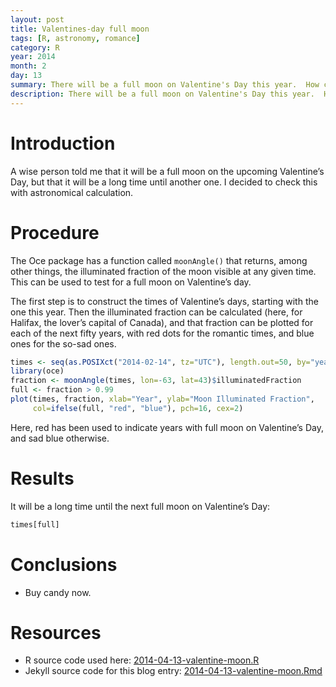 ```yaml
---
layout: post
title: Valentines-day full moon
tags: [R, astronomy, romance]
category: R
year: 2014
month: 2
day: 13
summary: There will be a full moon on Valentine's Day this year.  How common is that?
description: There will be a full moon on Valentine's Day this year.  How common is that?
---
```


# Introduction

A wise person told me that it will be a full moon on the upcoming Valentine's Day, but that it will be a long time until another one.  I decided to check this with astronomical calculation.

# Procedure

The Oce package has a function called ``moonAngle()`` that returns, among other things, the illuminated fraction of the moon visible at any given time.  This can be used to test for a full moon on Valentine's day.

The first step is to construct the times of Valentine's days, starting with the one this year.  Then the illuminated fraction can be calculated (here, for Halifax, the lover's capital of Canada), and that fraction can be plotted for each of the next fifty years, with red dots for the romantic times, and blue ones for the so-sad ones.

```r
times <- seq(as.POSIXct("2014-02-14", tz="UTC"), length.out=50, by="year")
library(oce)
fraction <- moonAngle(times, lon=-63, lat=43)$illuminatedFraction
full <- fraction > 0.99
plot(times, fraction, xlab="Year", ylab="Moon Illuminated Fraction",
     col=ifelse(full, "red", "blue"), pch=16, cex=2)
```

Here, red has been used to indicate years with full moon on Valentine's Day, and sad blue otherwise.

# Results

It will be a long time until the next full moon on Valentine's Day:
```r
times[full]
```

# Conclusions

* Buy candy now.

# Resources

* R source code used here: [2014-04-13-valentine-moon.R]({{ site.url }}/assets/2014-02-13-valentine-moon.R)
* Jekyll source code for this blog entry: [2014-04-13-valentine-moon.Rmd](https://raw.github.com/dankelley/dankelley.github.io/master/assets/2014-04-13-valentine-moon.Rmd)
